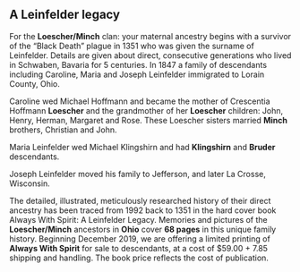 
<HolidayMessage />

## A Leinfelder legacy

For the **Loescher/Minch** clan: your maternal ancestry begins with a survivor of
the “Black Death” plague in 1351 who was given the surname of Leinfelder.
Details are given about direct, consecutive generations who lived in Schwaben,
Bavaria for 5 centuries.  In 1847 a family of descendants including Caroline,
Maria and Joseph Leinfelder immigrated to Lorain County, Ohio.

Caroline wed Michael Hoffmann and became the mother of Crescentia Hoffmann
**Loescher** and the grandmother of her **Loescher** children: John, Henry,
Herman, Margaret and Rose.  These Loescher sisters married **Minch** brothers,
Christian and John.

Maria Leinfelder wed Michael Klingshirn and had **Klingshirn** and **Bruder**
descendants.

Joseph Leinfelder moved his family to Jefferson, and later La Crosse, Wisconsin.

The detailed, illustrated, meticulously researched history of their direct
ancestry has been traced from 1992 back to 1351 in the hard cover book Always
With Spirit: A Leinfelder Legacy.  Memories and pictures of the **Loescher/Minch**
ancestors in **Ohio** cover **68 pages** in this unique family history. Beginning
December 2019, we are offering a limited printing of **Always With Spirit** for sale
to descendants, at a cost of $59.00 + 7.85 shipping and handling. The book price
reflects the cost of publication.

